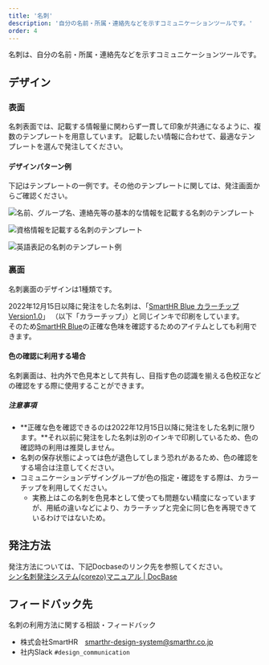 ```yaml
---
title: '名刺'
description: '自分の名前・所属・連絡先などを示すコミュニケーションツールです。'
order: 4
---
```



名刺は、自分の名前・所属・連絡先などを示すコミュニケーションツールです。

## デザイン
### 表面
名刺表面では、記載する情報量に関わらず一貫して印象が共通になるように、複数のテンプレートを用意しています。
記載したい情報に合わせて、最適なテンプレートを選んで発注してください。


#### デザインパターン例
下記はテンプレートの一例です。その他のテンプレートに関しては、発注画面からご確認ください。


  <ImgWithDesc description="名前、グループ名、連絡先等の基本的な情報を記載するテンプレート例">

  ![名前、グループ名、連絡先等の基本的な情報を記載する名刺のテンプレート](./images/meishi_omote_A.png)

  </ImgWithDesc>

  <ImgWithDesc description="資格情報を記載するテンプレート例">

  ![資格情報を記載する名刺のテンプレート](./images/meishi_omote_B.png)

  </ImgWithDesc>

  <ImgWithDesc description="英語表記のテンプレート例">

  ![英語表記の名刺のテンプレート例](./images/meishi_omote_C.png)

  </ImgWithDesc>


### 裏面

名刺裏面のデザインは1種類です。

2022年12月15日以降に発注をした名刺は、「[SmartHR Blue カラーチップ Version1.0](https://smarthr.design/basics/colors/printguideline/#h2-0)」 （以下「カラーチップ」）と同じインキで印刷をしています。  
そのため[SmartHR Blue](https://smarthr.design/basics/colors/#h3-1)の正確な色味を確認するためのアイテムとしても利用できます。

#### 色の確認に利用する場合
名刺裏面は、社内外で色見本として共有し、目指す色の認識を揃える色校正などの確認をする際に使用することができます。

##### 注意事項
- **正確な色を確認できるのは2022年12月15日以降に発注をした名刺に限ります。**それ以前に発注をした名刺は別のインキで印刷しているため、色の確認時の利用は推奨しません。
- 名刺の保存状態によっては色が退色してしまう恐れがあるため、色の確認をする場合は注意してください。
- コミュニケーションデザイングループが色の指定・確認をする際は、カラーチップを利用してください。
    - 実務上はこの名刺を色見本として使っても問題ない精度になっていますが、用紙の違いなどにより、カラーチップと完全に同じ色を再現できているわけではないため。



## 発注方法
発注方法については、下記Docbaseのリンク先を参照してください。  
[シン名刺発注システム(corezo)マニュアル | DocBase](https://smarthr-inc.docbase.io/posts/2430488)


## フィードバック先
名刺の利用方法に関する相談・フィードバック
- 株式会社SmartHR　smarthr-design-system@smarthr.co.jp
- 社内Slack `#design_communication`